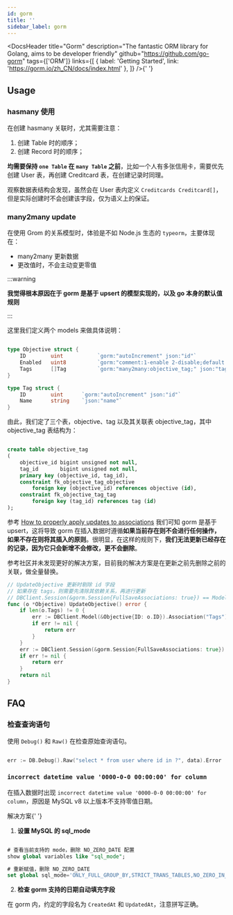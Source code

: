 ```yaml
---
id: gorm
title: ''
sidebar_label: gorm
---
```



<DocsHeader
  title="Gorm"
  description="The fantastic ORM library for Golang, aims to be developer friendly"
  github="https://github.com/go-gorm"
  tags={['ORM']}
  links={[
    { label: 'Getting Started', link: 'https://gorm.io/zh_CN/docs/index.html' },
  ]}
/>{' '}

## Usage

### hasmany 使用

在创建 hasmany 关联时，尤其需要注意：

1. 创建 Table 时的顺序；
2. 创建 Record 时的顺序；

**均需要保持 `one Table` 在 `many Table` 之前**，比如一个人有多张信用卡，需要优先创建 User 表，再创建 Creditcard 表，在创建记录时同理。

观察数据表结构会发现，虽然会在 User 表内定义 `Creditcards Creditcard[]`，但是实际创建时不会创建该字段，仅为语义上的保证。

### many2many update

在使用 Grom 的关系模型时，体验是不如 Node.js 生态的 `typeorm`，主要体现在：

- many2many 更新数据
- 更改值时，不会主动变更零值

:::warning

**我觉得根本原因在于 gorm 是基于 upsert 的模型实现的，以及 go 本身的默认值规则**

:::

这里我们定义两个 models 来做具体说明：

```go

type Objective struct {
	ID        uint           `gorm:"autoIncrement" json:"id"`
	Enabled   uint8          `gorm:"comment:1-enable 2-disable;default:1;" json:"enabled"`
	Tags      []Tag          `gorm:"many2many:objective_tag;" json:"tags"`
}

type Tag struct {
	ID        uint      `gorm:"autoIncrement" json:"id"`
	Name      string    `json:"name"`
}

```

由此，我们定了三个表，objective、tag 以及其关联表 objective_tag，其中 objective_tag 表结构为：

```DDL

create table objective_tag
(
    objective_id bigint unsigned not null,
    tag_id       bigint unsigned not null,
    primary key (objective_id, tag_id),
    constraint fk_objective_tag_objective
        foreign key (objective_id) references objective (id),
    constraint fk_objective_tag_tag
        foreign key (tag_id) references tag (id)
);

```

参考 [How to properly apply updates to associations](https://github.com/go-gorm/gorm/issues/3487) 我们可知 gorm 是基于 upsert，这将导致 gorm 在插入数据时遵循**如果当前存在则不会进行任何操作，如果不存在则将其插入的原则**。很明显，在这样的规则下，**我们无法更新已经存在的记录，因为它只会新增不会修改，更不会删除**。

参考社区并未发现更好的解决方案，目前我的解决方案是在更新之前先删除之前的关联，做全量替换。

```go
// UpdateObjective 更新时剔除 id 字段
// 如果存在 tags，则需要先清除其依赖关系，再进行更新
// DBClient.Session(&gorm.Session{FullSaveAssociations: true}) == Model(&Objective{}) 但是其会更新关联数据
func (o *Objective) UpdateObjective() error {
	if len(o.Tags) != 0 {
		err := DBClient.Model(&Objective{ID: o.ID}).Association("Tags").Clear()
		if err != nil {
			return err
		}
	}
	err := DBClient.Session(&gorm.Session{FullSaveAssociations: true}).Updates(&o).Error
	if err != nil {
		return err
	}
	return nil
}
```

## FAQ

### 检查查询语句

使用 `Debug()` 和 `Raw()` 在检查原始查询语句。

```go

err := DB.Debug().Raw("select * from user where id in ?", data).Error

```

### `incorrect datetime value '0000-0-0 00:00:00' for column`

在插入数据时出现 `incorrect datetime value '0000-0-0 00:00:00' for column`，原因是 MySQL v8 以上版本不支持零值日期。

<HighlightWithText>解决方案</HighlightWithText>{' '}

1. **设置 MySQL 的 sql_mode**

```sql

# 查看当前支持的 mode，删除 NO_ZERO_DATE 配置
show global variables like "sql_mode";

# 重新赋值，删除 NO_ZERO_DATE
set global sql_mode='ONLY_FULL_GROUP_BY,STRICT_TRANS_TABLES,NO_ZERO_IN_DATE,ERROR_FOR_DIVISION_BY_ZERO,NO_ENGINE_SUBSTITUTION';

```

2. **检查 gorm 支持的日期自动填充字段**

在 gorm 内，约定的字段名为 `CreatedAt` 和 `UpdatedAt`，注意拼写正确。
